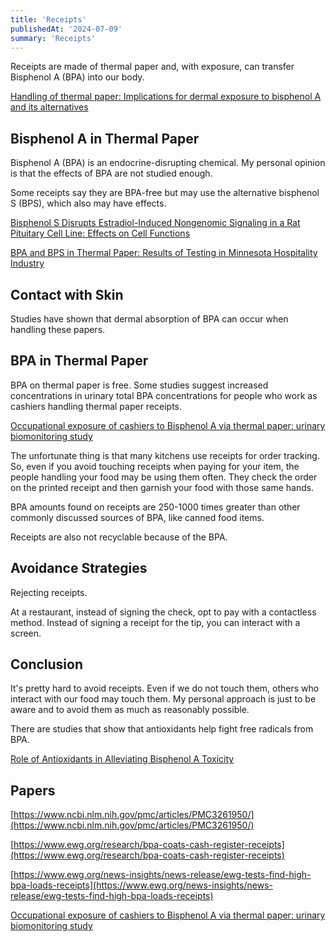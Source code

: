 ```yaml
---
title: 'Receipts'
publishedAt: '2024-07-09'
summary: 'Receipts'
---
```


Receipts are made of thermal paper and, with exposure, can transfer Bisphenol A (BPA) into our body.

[Handling of thermal paper: Implications for dermal exposure to bisphenol A and its alternatives](https://www.ncbi.nlm.nih.gov/pmc/articles/PMC5453537/)

## Bisphenol A in Thermal Paper

Bisphenol A (BPA) is an endocrine-disrupting chemical. My personal opinion is that the effects of BPA are not studied enough.

Some receipts say they are BPA-free but may use the alternative bisphenol S (BPS), which also may have effects.

[Bisphenol S Disrupts Estradiol-Induced Nongenomic Signaling in a Rat Pituitary Cell Line: Effects on Cell Functions](https://ehp.niehs.nih.gov/doi/10.1289/ehp.1205826)

[BPA and BPS in Thermal Paper: Results of Testing in Minnesota Hospitality Industry](https://www.pca.state.mn.us/sites/default/files/p-p2s10-13.pdf)

## Contact with Skin

Studies have shown that dermal absorption of BPA can occur when handling these papers.

## BPA in Thermal Paper

BPA on thermal paper is free. Some studies suggest increased concentrations in urinary total BPA concentrations for people who work as cashiers handling thermal paper receipts.

[Occupational exposure of cashiers to Bisphenol A via thermal paper: urinary biomonitoring study](https://www.ncbi.nlm.nih.gov/pmc/articles/PMC4927604/)

The unfortunate thing is that many kitchens use receipts for order tracking. So, even if you avoid touching receipts when paying for your item, the people handling your food may be using them often. They check the order on the printed receipt and then garnish your food with those same hands.

BPA amounts found on receipts are 250-1000 times greater than other commonly discussed sources of BPA, like canned food items.

Receipts are also not recyclable because of the BPA.

## Avoidance Strategies

Rejecting receipts.

At a restaurant, instead of signing the check, opt to pay with a contactless method. Instead of signing a receipt for the tip, you can interact with a screen.

## Conclusion

It's pretty hard to avoid receipts. Even if we do not touch them, others who interact with our food may touch them. My personal approach is just to be aware and to avoid them as much as reasonably possible.

There are studies that show that antioxidants help fight free radicals from BPA.

[Role of Antioxidants in Alleviating Bisphenol A Toxicity](https://www.ncbi.nlm.nih.gov/pmc/articles/PMC7465987/)

## Papers

[https://www.ncbi.nlm.nih.gov/pmc/articles/PMC3261950/](https://www.ncbi.nlm.nih.gov/pmc/articles/PMC3261950/)

[https://www.ewg.org/research/bpa-coats-cash-register-receipts](https://www.ewg.org/research/bpa-coats-cash-register-receipts)

[https://www.ewg.org/news-insights/news-release/ewg-tests-find-high-bpa-loads-receipts](https://www.ewg.org/news-insights/news-release/ewg-tests-find-high-bpa-loads-receipts)

[Occupational exposure of cashiers to Bisphenol A via thermal paper: urinary biomonitoring study](https://www.ncbi.nlm.nih.gov/pmc/articles/PMC4927604/)
